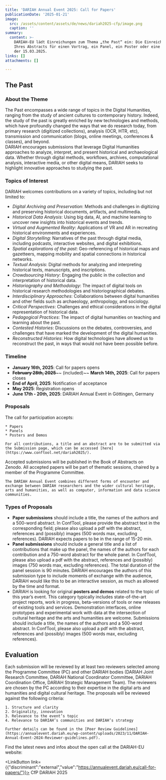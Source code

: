 ```yaml
---
title: 'DARIAH Annual Event 2025: Call for Papers'
publicationDate: '2025-01-21'
image:
  src: /assets/content/assets/de/news/dariah2025-cfp/image.png
  caption: ''
summary:
  content: >-
    DARIAH-EU lädt Einreichungen zum Thema „the Past“ ein: Die Einreichungsfrist
    Ihres Abstracts für einen Vortrag, ein Panel, ein Poster oder eine Demo ist
    der 15.03.2025.
links: []
attachments: []

---
```


## **The Past**

### **About the Theme**

The Past encompasses a wide range of topics in the Digital Humanities, ranging from the study of ancient cultures to contemporary history. Indeed, the study of the past is greatly enriched by new technologies and methods, which have profoundly changed the ways that we do research today, from primary research (digitized collections), analysis (OCR, HTR, etc), transmission and communication (blogs, online meetings, conferences & classes), and beyond.\
DARIAH encourages submissions that leverage Digital Humanities approaches to analyze, interpret, and present historical and archaeological data. Whether through digital methods, workflows, archives, computational analysis, interactive media, or other digital means, DARIAH seeks to highlight innovative approaches to studying the past.

### **Topics of Interest**

DARIAH welcomes contributions on a variety of topics, including but not limited to:

* *Digital Archiving and Preservation*: Methods and challenges in digitizing and preserving historical documents, artifacts, and multimedia.
* *Historical Data Analysis*: Using big data, AI, and machine learning to uncover new insights into historical events and trends.
* *Virtual and Augmented Reality*: Applications of VR and AR in recreating historical environments and experiences.
* *Digital Storytelling*: Narratives of the past through digital media, including podcasts, interactive websites, and digital exhibitions.
* *Spatial explorations of the past*: Geo-referencing of historical maps and gazetteers, mapping mobility and spatial connections in historical networks.
* *Textual Analysis*: Digital methods for analyzing and interpreting historical texts, manuscripts, and inscriptions.
* *Crowdsourcing History*: Engaging the public in the collection and interpretation of historical data.
* *Historiography and Methodology*: The impact of digital tools on historical research methodologies and historiographical debates.
* *Interdisciplinary Approaches*: Collaborations between digital humanities and other fields such as archaeology, anthropology, and sociology.
* *Critical Perspectives*: Challenges and ethical considerations in the digital representation of historical data.
* *Pedagogical Practices*: The impact of digital humanities on teaching and learning about the past.
* *Contested Histories*: Discussions on the debates, controversies, and challenges that have marked the development of the digital humanities.
* *Reconstructed Histories*: How digital technologies have allowed us to reconstruct the past, in ways that would not have been possible before.

### Timeline

* **January 16th, 2025**: Call for papers opens
* **~~February 28th, 2025~~**\~\~ (included)\~\~ **March 14th, 2025**: Call for papers closes
* **End of April, 2025**: Notification of acceptance
* **May 2025**: Registration opens
* **June 17th - 20th, 2025**: DARIAH Annual Event in Göttingen, Germany

### Proposals

<Grid layout="two-columns" alignment="stretch">
  <GridItem alignment="stretch">
    The call for participation accepts:

    * Papers
    * Panels
    * Posters and Demos

    For all contributions, a title and an abstract are to be submitted via the Submission page, which can be accessed [here](https://www.conftool.net/dariah2025/).
  </GridItem>

  <GridItem alignment="stretch">
    Accepted submissions will be published in the Book of Abstracts on Zenodo. All accepted papers will be part of thematic sessions, chaired by a member of the Programme Committee.

    The DARIAH Annual Event combines different forms of encounter and exchange between DARIAH researchers and the wider cultural heritage, arts and humanities, as well as computer, information and data science communities.
  </GridItem>
</Grid>

### **Types of Proposals**

* **Paper submissions** should include a title, the names of the authors and a 500-word abstract. In ConfTool, please provide the abstract text in the corresponding field; please also upload a pdf with the abstract, references and (possibly) images (500 words max, excluding references). DARIAH expects papers to be in the range of 15-20 min.
* **Panel submissions** should include a general title and a list of contributions that make up the panel, the names of the authors for each contribution and a 750-word abstract for the whole panel. In ConfTool, please also upload a pdf with the abstract, references and (possibly) images (750 words max, excluding references). The total duration of the panel session is 90 minutes. DARIAH encourages the authors of this submission type to include moments of exchange with the audience, DARIAH would like this to be an interactive session, as much as allowed by the time and format.
* DARIAH is looking for original **posters and demos** related to the topic of this year’s event. This category typically includes state-of-the-art project reports, work in progress, beta-versions of tools or new releases of existing tools and services. Demonstration interfaces, online prototypes and experimental work with data at the intersection of cultural heritage and the arts and humanities are welcome. Submissions should include a title, the names of the authors and a 500-word abstract. In ConfTool, please also upload a pdf with the abstract, references and (possibly) images (500 words max, excluding references).

## Evaluation

<Grid layout="two-columns" alignment="stretch">
  <GridItem alignment="stretch">
    Each submission will be reviewed by at least two reviewers selected among the Programme Committee (PC) and other DARIAH bodies (DARIAH Joint Research Committee, DARIAH National Coordinator Committee, DARIAH Coordination Office, DARIAH Strategic Management Team). The reviewers are chosen by the PC according to their expertise in the digital arts and humanities and digital cultural heritage.
  </GridItem>

  <GridItem alignment="stretch">
    The proposals will be reviewed against the following criteria:

    1. Structure and clarity
    2. Originality, innovation
    3. Relevance to the event’s topic
    4. Relevance to DARIAH’s communities and DARIAH’s strategy  

    Further details can be found in the [Peer Review Guidelines](https://annualevent.dariah.eu/wp-content/uploads/2023/11/DARIAH-Annual-Event-2024-Reviewer-guidelines.pdf).
  </GridItem>
</Grid>

Find the latest news and infos about the open call at the DARIAH-EU website:

<LinkButton link={{"discriminant":"external","value":"https://annualevent.dariah.eu/call-for-papers/"}}>
  CfP DARIAH 2025
</LinkButton>
